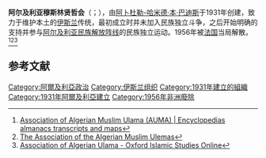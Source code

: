 '''阿尔及利亚穆斯林贤哲会'''（{{lang-fr|Association des Oulémas Musulmans Algériens，AOMA}}；{{lang-en|Association of Algerian Muslim Ulema}}），由[[阿卜杜勒-哈米德·本·巴迪斯|阿卜杜勒-哈米德·本·巴迪斯]]于1931年创建，致力于维护本土的[[伊斯兰|伊斯兰]]传统，最初成立时并未加入民族独立斗争，之后开始明确的支持并参与[[阿尔及利亚|阿尔及利亚]][[民族解放阵线|民族解放阵线]]的民族独立运动。1956年被[[法国|法国]]当局解散。<ref>[https://www.encyclopedia.com/humanities/encyclopedias-almanacs-transcripts-and-maps/association-algerian-muslim-ulama-auma Association of Algerian Muslim Ulama (AUMA) | Encyclopedias almanacs transcripts and maps]</ref><ref>[https://www.algerianembassy.org/about-algeria/Association-Algerian-Muslim-Ulemas.html The Association of the Algerian Muslim Ulemas]</ref><ref>[http://www.oxfordislamicstudies.com/article/opr/t125/e227 Association of Algerian Ulama - Oxford Islamic Studies Online]</ref>

== 参考文献 ==
{{Reflist}}

[[Category:阿爾及利亞政治|Category:阿爾及利亞政治]]
[[Category:伊斯兰组织|Category:伊斯兰组织]]
[[Category:1931年建立的組織|Category:1931年建立的組織]]
[[Category:1931年阿爾及利亞建立|Category:1931年阿爾及利亞建立]]
[[Category:1956年非洲廢除|Category:1956年非洲廢除]]